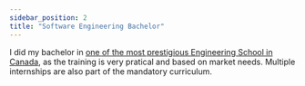 ```yaml
---
sidebar_position: 2
title: "Software Engineering Bachelor"
---
```



I did my bachelor in <a href="https://www.etsmtl.ca/en/ets/about-ets/overview">one of the most prestigious Engineering School in Canada</a>, as the training is very pratical and based on market needs. Multiple internships are also part of the mandatory curriculum.

<Education area='Software Engineering' studyType='Bachelor' Logo={EtsLogoSvg} />
